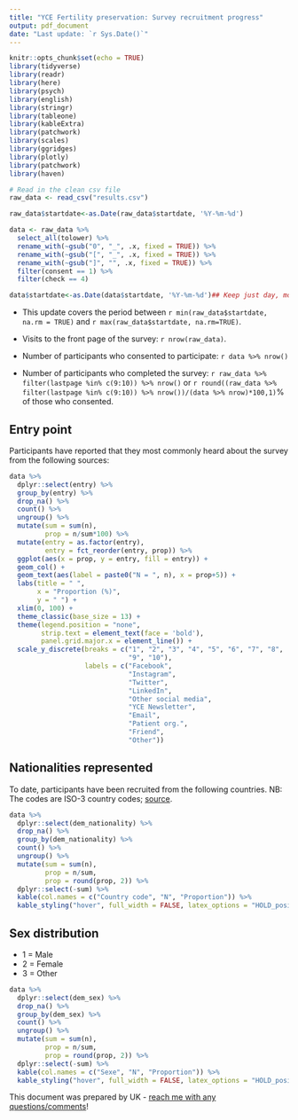 ```yaml
---
title: "YCE Fertility preservation: Survey recruitment progress"
output: pdf_document
date: "Last update: `r Sys.Date()`"
---
```


```r
knitr::opts_chunk$set(echo = TRUE)
library(tidyverse)
library(readr)
library(here)
library(psych)
library(english)
library(stringr)
library(tableone)
library(kableExtra)
library(patchwork)
library(scales)
library(ggridges)
library(plotly)
library(patchwork)
library(haven)
```

```r
# Read in the clean csv file
raw_data <- read_csv("results.csv")

raw_data$startdate<-as.Date(raw_data$startdate, '%Y-%m-%d')

data <- raw_data %>%
  select_all(tolower) %>%
  rename_with(~gsub("0", "_", .x, fixed = TRUE)) %>%
  rename_with(~gsub("[", "_", .x, fixed = TRUE)) %>%
  rename_with(~gsub("]", "", .x, fixed = TRUE)) %>%
  filter(consent == 1) %>%
  filter(check == 4)

data$startdate<-as.Date(data$startdate, '%Y-%m-%d')## Keep just day, month, year
```

* This update covers the period between `r min(raw_data$startdate, na.rm = TRUE)` and `r max(raw_data$startdate, na.rm=TRUE)`.

* Visits to the front page of the survey: `r nrow(raw_data)`.

* Number of participants who consented to participate: `r data %>% nrow()`
<!-- `r sum(raw_data$consent, na.rm = TRUE) - raw_data %>% filter(check != 4) %>% nrow()`. -->

* Number of participants who completed the survey: `r raw_data %>% filter(lastpage %in% c(9:10)) %>% nrow()` or `r round((raw_data %>% filter(lastpage %in% c(9:10)) %>% nrow())/(data %>% nrow)*100,1)`% of those who consented.

## Entry point

Participants have reported that they most commonly heard about the survey from the following sources:

```r
data %>%
  dplyr::select(entry) %>%
  group_by(entry) %>%
  drop_na() %>%
  count() %>%
  ungroup() %>%
  mutate(sum = sum(n),
         prop = n/sum*100) %>%
  mutate(entry = as.factor(entry),
         entry = fct_reorder(entry, prop)) %>%
  ggplot(aes(x = prop, y = entry, fill = entry)) + 
  geom_col() + 
  geom_text(aes(label = paste0("N = ", n), x = prop+5)) +
  labs(title = " ", 
       x = "Proportion (%)",
       y = " ") + 
  xlim(0, 100) +
  theme_classic(base_size = 13) +
  theme(legend.position = "none",
        strip.text = element_text(face = 'bold'),
        panel.grid.major.x = element_line()) +
  scale_y_discrete(breaks = c("1", "2", "3", "4", "5", "6", "7", "8",
                              "9", "10"),
                   labels = c("Facebook",
                              "Instagram",
                              "Twitter",
                              "LinkedIn",
                              "Other social media",
                              "YCE Newsletter",
                              "Email",
                              "Patient org.",
                              "Friend",
                              "Other"))
```

\newpage 

## Nationalities represented

To date, participants have been recruited from the following countries. NB: The codes are ISO-3 country codes; [source](https://www.iban.com/country-codes).

```r
data %>%
  dplyr::select(dem_nationality) %>%
  drop_na() %>%
  group_by(dem_nationality) %>%
  count() %>%
  ungroup() %>%
  mutate(sum = sum(n),
         prop = n/sum,
         prop = round(prop, 2)) %>%
  dplyr::select(-sum) %>%
  kable(col.names = c("Country code", "N", "Proportion")) %>%
  kable_styling("hover", full_width = FALSE, latex_options = "HOLD_position")
```

## Sex distribution

* 1 = Male
* 2 = Female
* 3 = Other

```r
data %>%
  dplyr::select(dem_sex) %>%
  drop_na() %>%
  group_by(dem_sex) %>%
  count() %>%
  ungroup() %>%
  mutate(sum = sum(n),
         prop = n/sum,
         prop = round(prop, 2)) %>%
  dplyr::select(-sum) %>%
  kable(col.names = c("Sexe", "N", "Proportion")) %>%
  kable_styling("hover", full_width = FALSE, latex_options = "HOLD_position")
```


This document was prepared by UK - [reach me with any questions/comments](mailto:dr.urska.kosir@gmail.com)!